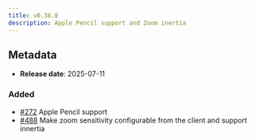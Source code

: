 ```yaml
---
title: v0.38.0
description: Apple Pencil support and Zoom inertia
---
```


## Metadata

- **Release date**: 2025-07-11

### Added

- [#272](https://github.com/InditexTech/weavejs/issues/272) Apple Pencil support
- [#488](https://github.com/InditexTech/weavejs/issues/488) Make zoom sensitivity configurable from the client and support innertia
